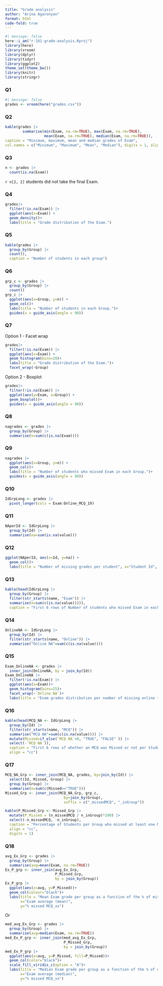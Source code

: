 ```yaml
---
title: "Grade analysis"
author: "Arina Agaronyan"
format: html
code-fold: true
---
```


```r
#| message: false
here::i_am("r-101-grade-analysis.Rproj")
library(here)
library(vroom)
library(dplyr)
library(tidyr)
library(ggplot2)
theme_set(theme_bw())
library(knitr)
library(stringr)
```

### Q1
```r
#| message: false
grades <- vroom(here("grades.csv"))
```

### Q2
```r
kable(grades |>
        summarise(min(Exam, na.rm=TRUE), max(Exam, na.rm=TRUE), 
                  mean(Exam, na.rm=TRUE), median(Exam, na.rm=TRUE)),
caption = "Minimum, maximum, mean and median grades of Exam", 
col.names = c("Minimum", "Maximum", "Mean", "Median"), digits = 1, align = "cccc")
```

### Q3
```r
n <- grades |>
  count(is.na(Exam))
```
`r n[2, 2]` students did not take the final Exam.


### Q4
```r
grades|>
  filter(!is.na(Exam)) |> 
  ggplot(aes(x=Exam)) +
  geom_density()+
  labs(title = "Grade distribution of the Exam.")
```


### Q5
```r
kable(grades |>
  group_by(Group) |>
  count(),
  caption = "Number of students in each group")
```

### Q6
```r
grp_c <- grades |>
  group_by(Group) |>
  count()
grp_c |>
  ggplot(aes(x=Group, y=n)) +
  geom_col()+
  labs(title = "Number of students in each Group.")+
  guides(x = guide_axis(angle = 90))
```

### Q7
Option 1 - Facet wrap
```r
grades|>
  filter(!is.na(Exam)) |> 
  ggplot(aes(x=Exam)) +
  geom_histogram(bins=20)+
  labs(title = "Grade distribution of the Exam.")+
  facet_wrap(~Group)
```

Option 2 - Boxplot
```r
grades|>
  filter(!is.na(Exam)) |> 
  ggplot(aes(y=Exam, x=Group)) + 
  geom_boxplot()+
  guides(x = guide_axis(angle = 90))
```


### Q8

```r
nagrades <- grades |> 
  group_by(Group) |>
  summarise(n=sum(c(is.na(Exam))))
```


### Q9
```r
nagrades |>
  ggplot(aes(x=Group, y=n)) +
  geom_col()+
  labs(title = "Number of students who missed Exam in each Group.")+
  guides(x = guide_axis(angle = 90))
```


### Q10

```r
IdGrpLong <- grades |>
  pivot_longer(cols = Exam:Online_MCQ_19)
```


### Q11

```r
NAperId <- IdGrpLong |>
  group_by(Id) |>
  summarise(na=sum(is.na(value)))
```


### Q12
```r
ggplot(NAperId, aes(x=Id, y=na)) +
  geom_col()+
  labs(title = "Number of missing grades per student", x="Student Id", y="Number of missing grades")
```


### Q13
```r
kable(head(IdGrpLong |> 
  group_by(Group) |>
  filter(str_starts(name, "Exam")) |>
  summarise(n=sum(c(is.na(value))))),
  caption = "First 6 rows of Number of students who missed Exam in each Group.")
```

### Q14

```r
OnlineNA <- IdGrpLong |> 
  group_by(Id) |>
  filter(str_starts(name, "Online")) |>
  summarise("Online NA"=sum(c(is.na(value))))
```


### Q15
```r
Exam_OnlineNA <- grades |>
  inner_join(OnlineNA, by = join_by(Id))
Exam_OnlineNA |>
  filter(!is.na(Exam)) |> 
  ggplot(aes(x=Exam))+
  geom_histogram(bins=25)+
  facet_wrap(~`Online NA`)+
  labs(title = "Exam grades distribution per number of missing online test grades")
```

### Q16

```r
kable(head(MCQ_NA <- IdGrpLong |> 
  group_by(Id) |>
  filter(str_starts(name, "MCQ")) |>
  summarise("MCQ NA"=sum(c(is.na(value)))) |>
  mutate(Missed=if_else(`MCQ NA`>0, "TRUE", "FALSE" )) |>
  select(-`MCQ NA`)), 
  caption = "First 6 rows of whether an MCQ was Missed or not per Student Id",
  align = "cc")
```



### Q17

```r
MCQ_NA_Grp <- inner_join(MCQ_NA, grades, by=join_by(Id)) |>
  select(Id, Missed, Group) |>
  group_by(Group) |>
  summarise(n=sum(c(Missed=="TRUE")))
Missed_Grp <- inner_join(MCQ_NA_Grp, grp_c, 
                           by=join_by(Group), 
                           suffix = c("_missedMCQ", "_inGroup"))
```

```r
kable(P_Missed_Grp <- Missed_Grp |>
  mutate(P_Missed = (n_missedMCQ / n_inGroup)*100) |>
  select(-n_missedMCQ, -n_inGroup), 
  caption = "Percentage of Students per Group who missed at least one MCQ_xx", 
  align = "cc", 
  digits = 1)
```


### Q18

```r
avg_Ex_Grp <- grades |>
  group_by(Group) |>
  summarise(avg=mean(Exam, na.rm=TRUE))
Ex_P_grp <- inner_join(avg_Ex_Grp, 
                       P_Missed_Grp, 
                       by = join_by(Group))
Ex_P_grp |>
  ggplot(aes(x=avg, y=P_Missed))+
  geom_col(colour="black")+
  labs(title = "Mean Exam grade per group as a function of the % of missed MCQ_xx grades", 
       x="Exam average (mean)", 
       y="% missed MCQ_xx")
```



Or

```r
med_avg_Ex_Grp <- grades |>
  group_by(Group) |>
  summarise(avg=median(Exam, na.rm=TRUE))
med_Ex_P_grp <- inner_join(med_avg_Ex_Grp, 
                           P_Missed_Grp, 
                           by = join_by(Group))
med_Ex_P_grp |>
  ggplot(aes(x=avg, y=P_Missed, fill=P_Missed))+
  geom_col(color="black")+
  scale_fill_viridis_c(option = "A")+
  labs(title = "Median Exam grade per group as a function of the % of missed MCQ_xx grades", 
       x="Exam average (median)", 
       y="% missed MCQ_xx")
```